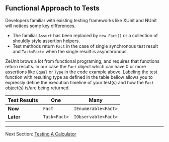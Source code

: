 ## Functional Approach to Tests

Developers familiar with existing testing frameworks like XUnit and NUnit will notices some key differences.
 - The familiar `Assert` has been replaced by `new Fact()` or a collection of shouldly style assertion helpers.  
 - Test methods return `Fact` in the case of single synchronous test result and `Task<Fact>` when the single result is asynchronous. 

ZeUnit brows a lot from functional programing, and requires that functions return results. In our case the `Fact` object which can have 0 or more assertions like `Equal` or `Type` in the code example above.   Labeling the test function with resulting type as defined in the table bellow allows you to expressly define the execution timeline of your test(s) and how the `Fact` object(s) is/are being returned.

|  Test Results   | **One**          |  **Many**               |
| --------------- | ---------------- | ----------------------- |
| **Now**         | `Fact`       | `IEnumerable<Fact>` |
| **Later**       | `Task<Fact>` | `IObservable<Fact>` |


***

Next Section: [Testing A Calculator](/docs/testing-a-calculator/)